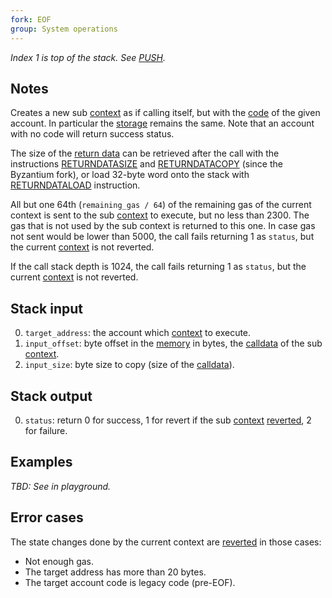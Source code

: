```yaml
---
fork: EOF
group: System operations
---
```


*Index 1 is top of the stack. See [PUSH](/#60).*

## Notes

Creates a new sub [context](/about) as if calling itself, but with the [code](/about) of the given account. In particular the [storage](/about) remains the same. Note that an account with no code will return success status.

The size of the [return data](/about) can be retrieved after the call with the instructions [RETURNDATASIZE](/#3D) and [RETURNDATACOPY](/#3E) (since the Byzantium fork), or load 32-byte word onto the stack with [RETURNDATALOAD](/#F7) instruction.

All but one 64th (`remaining_gas / 64`) of the remaining gas of the current context is sent to the sub [context](/about) to execute, but no less than 2300. The gas that is not used by the sub context is returned to this one. In case gas not sent would be lower than 5000, the call fails returning 1 as `status`, but the current [context](/about) is not reverted.

If the call stack depth is 1024, the call fails returning 1 as `status`, but the current [context](/about) is not reverted.

## Stack input

0. `target_address`: the account which [context](/about) to execute.
1. `input_offset`: byte offset in the [memory](/about) in bytes, the [calldata](/about) of the sub [context](/about).
2. `input_size`: byte size to copy (size of the [calldata](/about)).

## Stack output

0. `status`: return 0 for success, 1 for revert if the sub [context](/about) [reverted](/#FD), 2 for failure.

## Examples

*TBD: See in playground.*

## Error cases

The state changes done by the current context are [reverted](#FD) in those cases:
- Not enough gas.
- The target address has more than 20 bytes.
- The target account code is legacy code (pre-EOF).
